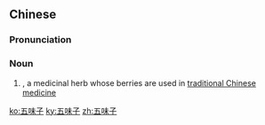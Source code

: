 ==Chinese==
{{zh-forms}}
{{wikipedia|lang=zh}}

===Pronunciation===
{{zh-pron
|m=wǔwèizi
|cat=n
}}

===Noun===
{{zh-noun}}

# {{taxlink|Schisandra chinensis|species|noshow=1}}, a medicinal herb whose berries are used in [[traditional Chinese medicine]]

[[ko:五味子]]
[[ky:五味子]]
[[zh:五味子]]